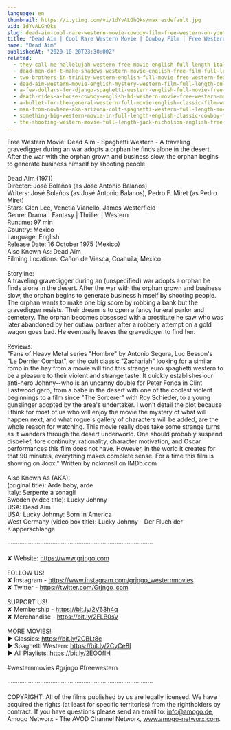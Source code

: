 ```yaml
---
language: en
thumbnail: https://i.ytimg.com/vi/1dYvALGhQks/maxresdefault.jpg
vid: 1dYvALGhQks
slug: dead-aim-cool-rare-western-movie-cowboy-film-free-western-on-youtube-english
title: "Dead Aim | Cool Rare Western Movie | Cowboy Film | Free Western on Youtube | English"
name: "Dead Aim"
publishedAt: "2020-10-20T23:30:00Z"
related:
  - they-call-me-hallelujah-western-free-movie-english-full-length-italian-western-feature-film
  - dead-men-don-t-make-shadows-western-movie-english-free-film-full-length-spaghetti-western
  - two-brothers-in-trinity-western-english-full-movie-free-western-feature-film-spaghetti-western
  - dead-aim-western-movie-english-mystery-western-film-full-length-cult-movie-thriller
  - a-few-dollars-for-django-spaghetti-western-english-full-movie-free-full-youtube-movies
  - death-rides-a-horse-cowboy-english-hd-western-movie-free-western-movies
  - a-bullet-for-the-general-western-full-movie-english-classic-film-watchfree-cowboyfilm
  - man-from-nowhere-aka-arizona-colt-spaghetti-western-full-length-movie-english-hd-free-films
  - something-big-western-movie-in-full-length-english-classic-cowboy-film-free-full-westerns
  - the-shooting-western-movie-full-length-jack-nicholson-english-free-full-westerns
---
```


Free Western Movie: Dead Aim - Spaghetti Western - A traveling gravedigger during an war adopts a orphan he finds alone in the desert. After the war with the orphan grown and business slow, the orphan begins to generate business himself by shooting people.<br />
<br />
Dead Aim (1971)<br />
Director: José Bolaños (as José Antonio Balanos)<br />
Writers: José Bolaños (as José Antonio Balanos), Pedro F. Miret (as Pedro Miret)<br />
Stars: Glen Lee, Venetia Vianello, James Westerfield <br />
Genre: Drama | Fantasy | Thriller | Western <br />
Runtime: 97 min <br />
Country: Mexico <br />
Language: English <br />
Release Date: 16 October 1975 (Mexico)<br />
Also Known As: Dead Aim<br />
Filming Locations: Cañon de Viesca, Coahuíla, Mexico<br />
<br />
Storyline:<br />
A traveling gravedigger during an (unspecified) war adopts a orphan he finds alone in the desert. After the war with the orphan grown and business slow, the orphan begins to generate business himself by shooting people. The orphan wants to make one big score by robbing a bank but the gravedigger resists. Their dream is to open a fancy funeral parlor and cemetery. The orphan becomes obsessed with a prostitute he saw who was later abandoned by her outlaw partner after a robbery attempt on a gold wagon goes bad. He eventually leaves the gravedigger to find her.<br />
<br />
Reviews:<br />
"Fans of Heavy Metal series "Hombre" by Antonio Segura, Luc Besson's "Le Dernier Combat", or the cult classic "Zachariah" looking for a similar romp in the hay from a movie will find this strange euro spaghetti western to be a pleasure to their violent and strange taste. It quickly establishes our anti-hero Johnny--who is an uncanny double for Peter Fonda in Clint Eastwood garb, from a babe in the desert with one of the coolest violent beginnings to a film since "The Sorcerer" with Roy Schieder, to a young gunslinger adopted by the area's undertaker. I won't detail the plot because I think for most of us who will enjoy the movie the mystery of what will happen next, and what rogue's gallery of characters will be added, are the whole reason for watching. This movie really does take some strange turns as it wanders through the desert underworld. One should probably suspend disbelief, fore continuity, rationality, character motivation, and Oscar performances this film does not have. However, in the world it creates for that 90 minutes, everything makes complete sense. For a time this film is showing on Joox." Written by nckmnsll on IMDb.com<br />
<br />
Also Known As (AKA):<br />
(original title): Arde baby, arde<br />
Italy: Serpente a sonagli<br />
Sweden (video title): Lucky Johnny<br />
USA: Dead Aim<br />
USA: Lucky Johnny: Born in America<br />
West Germany (video box title): Lucky Johnny - Der Fluch der Klapperschlange<br />
<br />
····················································································<br />
 <br />
✘ Website: https://www.grjngo.com<br />
<br />
FOLLOW US!<br />
✘ Instagram - https://www.instagram.com/grjngo_westernmovies<br />
✘ Twitter - https://twitter.com/Grjngo_com<br />
<br />
SUPPORT US!<br />
✘ Membership - https://bit.ly/2V63h4q<br />
✘ Merchandise - https://bit.ly/2FLB0sV<br />
<br />
MORE MOVIES! <br />
► Classics: https://bit.ly/2CBLt8c <br />
► Spaghetti Western: https://bit.ly/2CyCe8I <br />
► All Playlists: https://bit.ly/2EOOfIH <br />
<br />
#westernmovies #grjngo #freewestern<br />
<br />
····················································································<br />
<br />
COPYRIGHT: All of the films published by us are legally licensed. We have acquired the rights (at least for specific territories) from the rightholders by contract. If you have questions please send an email to: info@amogo.de, Amogo Networx - The AVOD Channel Network, www.amogo-networx.com.